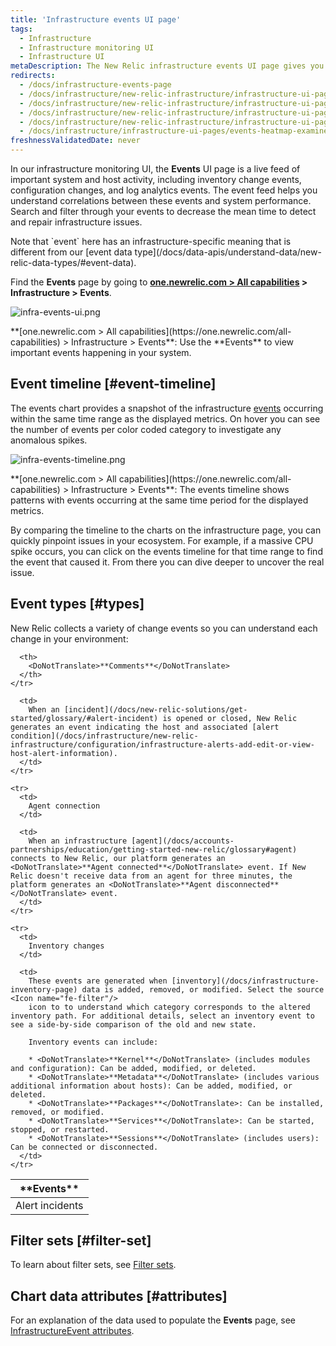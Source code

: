 ```yaml
---
title: 'Infrastructure events UI page'
tags:
  - Infrastructure
  - Infrastructure monitoring UI
  - Infrastructure UI
metaDescription: The New Relic infrastructure events UI page gives you a unified timeline of important changes and events in your architecture.
redirects:
  - /docs/infrastructure-events-page
  - /docs/infrastructure/new-relic-infrastructure/infrastructure-ui-pages/infrastructure-events-page-live-feed-every-agent
  - /docs/infrastructure/new-relic-infrastructure/infrastructure-ui-pages/infrastructure-events-page
  - /docs/infrastructure/new-relic-infrastructure/infrastructure-ui-pages/infrastructure-events-page-live-feed-every-config-change
  - /docs/infrastructure/new-relic-infrastructure/infrastructure-ui-pages/events-heatmap-examine-patterns-time-range 
  - /docs/infrastructure/infrastructure-ui-pages/events-heatmap-examine-patterns-time-range
freshnessValidatedDate: never
---
```




In our infrastructure monitoring UI, the <DoNotTranslate>**Events**</DoNotTranslate> UI page is a live feed of important system and host activity, including inventory change events, configuration changes, and log analytics events. The event feed helps you understand correlations between these events and system performance. Search and filter through your events to decrease the mean time to detect and repair infrastructure issues.

<Callout variant="tip">
  Note that `event` here has an infrastructure-specific meaning that is different from our [event data type](/docs/data-apis/understand-data/new-relic-data-types/#event-data).
</Callout>

Find the <DoNotTranslate>**Events**</DoNotTranslate> page by going to <DoNotTranslate>**[one.newrelic.com > All capabilities](https://one.newrelic.com/all-capabilities) > Infrastructure > Events**</DoNotTranslate>.

<img
  title="infra-events-ui.png"
  alt="infra-events-ui.png"
  src={infrastructureEvents}
/>

<figcaption>
  <DoNotTranslate>**[one.newrelic.com > All capabilities](https://one.newrelic.com/all-capabilities) > Infrastructure > Events**</DoNotTranslate>: Use the <DoNotTranslate>**Events**</DoNotTranslate> to view important events happening in your system.
</figcaption>

## Event timeline [#event-timeline]

The events chart provides a snapshot of the infrastructure [events](/docs/infrastructure/new-relic-infrastructure/infrastructure-ui-pages/infrastructure-events-page) occurring within the same time range as the displayed metrics. On hover you can see the number of events per color coded category to investigate any anomalous spikes. 

<img
  title="infra-events-timeline.png"
  alt="infra-events-timeline.png"
  src={infrastructureEventsTimeline}
/>

<figcaption>
  <DoNotTranslate>**[one.newrelic.com > All capabilities](https://one.newrelic.com/all-capabilities) > Infrastructure > Events**</DoNotTranslate>: The events timeline shows patterns with events occurring at the same time period for the displayed metrics.
</figcaption>

By comparing the timeline to the charts on the infrastructure page, you can quickly pinpoint issues in your ecosystem. For example, if a massive CPU spike occurs, you can click on the events timeline for that time range to find the event that caused it. From there you can dive deeper to uncover the real issue.

## Event types [#types]

New Relic collects a variety of change events so you can understand each change in your environment:

<table>
  <thead>
    <tr>
      <th style={{ width: "200px" }}>
        <DoNotTranslate>**Events**</DoNotTranslate>
      </th>

      <th>
        <DoNotTranslate>**Comments**</DoNotTranslate>
      </th>
    </tr>
  </thead>

  <tbody>
    <tr>
      <td>
        Alert incidents
      </td>

      <td>
        When an [incident](/docs/new-relic-solutions/get-started/glossary/#alert-incident) is opened or closed, New Relic generates an event indicating the host and associated [alert condition](/docs/infrastructure/new-relic-infrastructure/configuration/infrastructure-alerts-add-edit-or-view-host-alert-information).
      </td>
    </tr>

    <tr>
      <td>
        Agent connection
      </td>

      <td>
        When an infrastructure [agent](/docs/accounts-partnerships/education/getting-started-new-relic/glossary#agent) connects to New Relic, our platform generates an <DoNotTranslate>**Agent connected**</DoNotTranslate> event. If New Relic doesn't receive data from an agent for three minutes, the platform generates an <DoNotTranslate>**Agent disconnected**</DoNotTranslate> event.
      </td>
    </tr>

    <tr>
      <td>
        Inventory changes
      </td>

      <td>
        These events are generated when [inventory](/docs/infrastructure-inventory-page) data is added, removed, or modified. Select the source <Icon name="fe-filter"/>
        icon to to understand which category corresponds to the altered inventory path. For additional details, select an inventory event to see a side-by-side comparison of the old and new state.

        Inventory events can include:

        * <DoNotTranslate>**Kernel**</DoNotTranslate> (includes modules and configuration): Can be added, modified, or deleted.
        * <DoNotTranslate>**Metadata**</DoNotTranslate> (includes various additional information about hosts): Can be added, modified, or deleted.
        * <DoNotTranslate>**Packages**</DoNotTranslate>: Can be installed, removed, or modified.
        * <DoNotTranslate>**Services**</DoNotTranslate>: Can be started, stopped, or restarted.
        * <DoNotTranslate>**Sessions**</DoNotTranslate> (includes users): Can be connected or disconnected.
      </td>
    </tr>
  </tbody>
</table>

## Filter sets [#filter-set]

To learn about filter sets, see [Filter sets](/docs/infrastructure/infrastructure-ui-pages/infrastructure-inventory-page-search-your-entire-infrastructure#filter-sets).

## Chart data attributes [#attributes]

For an explanation of the data used to populate the <DoNotTranslate>**Events**</DoNotTranslate> page, see [InfrastructureEvent attributes](/attribute-dictionary/?event=InfrastructureEvent).
